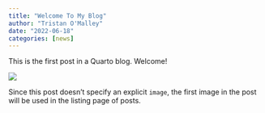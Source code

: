 ```yaml
---
title: "Welcome To My Blog"
author: "Tristan O'Malley"
date: "2022-06-18"
categories: [news]
---
```


This is the first post in a Quarto blog. Welcome!

![](thumbnail.jpg)

Since this post doesn't specify an explicit `image`, the first image in the post will be used in the listing page of posts.

